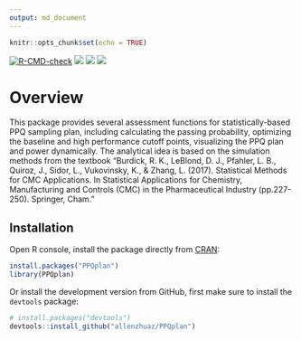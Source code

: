 ```yaml
---
output: md_document
---
```


```r
knitr::opts_chunk$set(echo = TRUE)
```

[![R-CMD-check](https://github.com/allenzhuaz/PPQplan/workflows/R-CMD-check/badge.svg)](https://github.com/allenzhuaz/PPQplan/actions)
[![](https://www.r-pkg.org/badges/version/PPQplan?color=orange)](https://cran.r-project.org/package=PPQplan) 
[![](http://cranlogs.r-pkg.org/badges/grand-total/PPQplan?color=blue)](https://cran.r-project.org/package=PPQplan) 
[![](https://img.shields.io/badge/lifecycle-stable-freshgreen.svg)](https://www.tidyverse.org/lifecycle/#stable)

Overview
========

This package provides several assessment functions for statistically-based PPQ sampling plan, including calculating the passing probability, optimizing the baseline and high performance cutoff points, visualizing the PPQ plan and power dynamically. The analytical idea is based on the simulation methods from the textbook "Burdick, R. K., LeBlond, D. J., Pfahler, L. B., Quiroz, J., Sidor, L., Vukovinsky, K., & Zhang, L. (2017). Statistical Methods for CMC Applications. In Statistical Applications for Chemistry, Manufacturing and Controls (CMC) in the Pharmaceutical Industry (pp.227-250). Springer, Cham."

Installation
------------

Open R console, install the package directly from [CRAN](https://cran.r-project.org/package=PPQplan):

```r
install.packages("PPQplan")
library(PPQplan)
```


Or install the development version from GitHub, first make sure to install the `devtools` package:

```r
# install.packages("devtools")
devtools::install_github("allenzhuaz/PPQplan")
```


